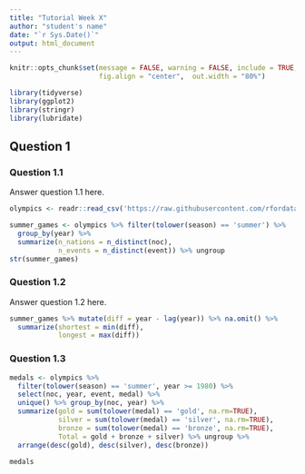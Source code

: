 ```yaml
---
title: "Tutorial Week X"
author: "student's name"
date: "`r Sys.Date()`"
output: html_document
---
```


```r
knitr::opts_chunk$set(message = FALSE, warning = FALSE, include = TRUE,
                      fig.align = "center",  out.width = "80%")
```

```r
library(tidyverse)
library(ggplot2)
library(stringr)
library(lubridate)
```

## Question 1
### Question 1.1
Answer question 1.1 here.

```r
olympics <- readr::read_csv('https://raw.githubusercontent.com/rfordatascience/tidytuesday/master/data/2021/2021-07-27/olympics.csv')

summer_games <- olympics %>% filter(tolower(season) == 'summer') %>%
  group_by(year) %>% 
  summarize(n_nations = n_distinct(noc),
            n_events = n_distinct(event)) %>% ungroup
str(summer_games)
```

### Question 1.2
Answer question 1.2 here.

```r
summer_games %>% mutate(diff = year - lag(year)) %>% na.omit() %>%
  summarize(shortest = min(diff), 
            longest = max(diff)) 
```
### Question 1.3

```r
medals <- olympics %>% 
  filter(tolower(season) == 'summer', year >= 1980) %>% 
  select(noc, year, event, medal) %>%
  unique() %>% group_by(noc, year) %>% 
  summarize(gold = sum(tolower(medal) == 'gold', na.rm=TRUE),
            silver = sum(tolower(medal) == 'silver', na.rm=TRUE),
            bronze = sum(tolower(medal) == 'bronze', na.rm=TRUE), 
            Total = gold + bronze + silver) %>% ungroup %>%
  arrange(desc(gold), desc(silver), desc(bronze))

medals
```

